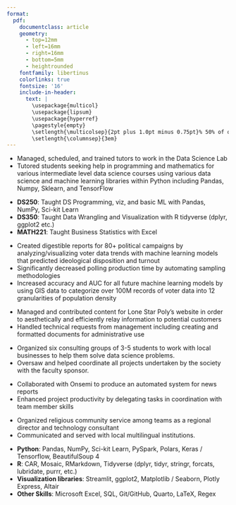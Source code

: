```yaml
---
format: 
  pdf: 
    documentclass: article
    geometry:
      - top=12mm
      - left=16mm
      - right=16mm
      - bottom=5mm
      - heightrounded
    fontfamily: libertinus
    colorlinks: true
    fontsize: '16'
    include-in-header: 
      text: |
        \usepackage{multicol}
        \usepackage{lipsum}
        \usepackage{hyperref}
        \pagestyle{empty}
        \setlength{\multicolsep}{2pt plus 1.0pt minus 0.75pt}% 50% of original values
        \setlength{\columnsep}{3em}
---
```

<!-- TITLE -->
\begin{center}
{\fontsize{42}{60}\selectfont \textbf{Alan J Averett}}
\end{center}

<!-- CONTACT INFO -->
\begin{center} 832.856.4666 | ajaverett0@gmail.com | linkedin.com/in/ajaverett
\end{center}
\vspace{12pt}

<!-- EDUCATION: 1ST BULLET -->
\begin{large}
  {\bf EDUCATION}
  \vspace{3pt}
  \hrule
  \begin{multicols}{2}
    \begin{flushleft}{\bf Brigham Young University- Idaho}\end{flushleft}
    \begin{flushright}Rexburg, ID\end{flushright}
  \end{multicols}
  \vspace{-0.17cm}
  \begin{multicols}{2}
    \begin{flushleft}B.Sc. Data Science; Minor in Statistics\end{flushleft}
    \begin{flushright}Apr 2020- Apr 2024\end{flushright}
  \end{multicols}
  \vspace{-0.25cm}
  \textit{Certifications: Machine Learning, Business; Web and Computer Programming}
\end{large}

\vspace{0.2cm}


\vspace{7pt}

<!-- EXPERIENCE : 2ND BULLET -->
\begin{large}{\bf EXPERIENCE}
\vspace{3pt}
\hrule
  \begin{multicols}{2}
    \begin{flushleft}{\bf \href{https://byuidatascience.github.io/lab/}{Mathematics Department BYU-Idaho}}\end{flushleft}
    \begin{flushright}Rexburg, ID\end{flushright}
  \end{multicols}
  \vspace{-0.17cm}
  \begin{multicols}{2}
    \begin{flushleft}\textit{Head Lab Coordinator}\end
    {flushleft}\begin{flushright}May 2022-Present\end
    {flushright}
  \end{multicols}
\end{large}
\vspace{-0.16cm}
* Managed, scheduled, and trained tutors to work in the Data Science Lab
* Tutored students seeking help in programming and mathematics for various intermediate level data science courses using various data science and machine learning libraries within Python including Pandas, Numpy, Sklearn, and TensorFlow

\vspace{6pt}

\begin{large}
  \vspace{-0.17cm}
  \begin{multicols}{2}
    \begin{flushleft}\textit{Teacher's Assistant}\end
    {flushleft}\begin{flushright}Apr 2022- Present\end
    {flushright}
  \end{multicols}
\end{large}
\vspace{-0.16cm}
* **DS250**: Taught DS Programming, viz, and basic ML with Pandas, NumPy, Sci-kit Learn
* **DS350**: Taught Data Wrangling and Visualization with R tidyverse (dplyr, ggplot2 etc.)
* **MATH221**: Taught Business Statistics with Excel

\vspace{7pt}


<!-- EXPERIENCE : 1ST BULLET-->
\begin{large}
  \begin{multicols}{2}
    \begin{flushleft}{\bf \href{https://wpaintel.com/about/}{WPA Intelligence}}\end{flushleft}
    \begin{flushright}Washington D.C.\end{flushright}
  \end{multicols}
  \vspace{-0.17cm}
  \begin{multicols}{2}
    \begin{flushleft}\textit{Machine Learning Intern}\end{flushleft}
    \begin{flushright}Jul 2022- Nov 2022\end{flushright}\end
  {multicols}
\end{large}
\vspace{-0.16cm}
* Created digestible reports for 80+ political campaigns by analyzing/visualizing voter data trends with machine learning models that predicted ideological disposition and turnout
* Significantly decreased polling production time by automating sampling methodologies
* Increased accuracy and AUC for all future machine learning models by using GIS data to categorize over 100M records of voter data into 12 granularities of population density

\vspace{7pt}

<!-- EXPERIENCE : 3RD BULLET -->
\begin{large}
  \begin{multicols}{2}
    \begin{flushleft}{\bf \href{https://lspoly.com/}{Lone Star Polypac, Inc}}\end{flushleft}
    \begin{flushright}Wimberly, TX\end{flushright}
  \end{multicols}
  \vspace{-0.17cm}
  \begin{multicols}{2}
    \begin{flushleft}\textit{Technical Aide}\end
    {flushleft}\begin{flushright}Jun 2021 - Apr 2022\end
    {flushright}
  \end{multicols}
\end{large}
\vspace{-0.16cm}
* Managed and contributed content for Lone Star Poly's website in order to aesthetically and efficiently relay information to potential customers
* Handled technical requests from management including creating and formatted documents for administrative use

\vspace{7pt}    

<!-- VOLUNTEER : 1ST BULLET-->
\begin{large}{\bf VOLUNTEER}
  \vspace{3pt}
  \hrule
  \begin{multicols}{2}
    \begin{flushleft}{\bf \href{https://www.byui.edu/mathematics/student-resources/data-science/data-science-society}{Data Science Society BYU-Idaho }}\end{flushleft}
    \begin{flushright}Rexburg, ID\end{flushright}
  \end{multicols}
  \vspace{-0.17cm}
  \begin{multicols}{2}
    \begin{flushleft}\textit{President}\end{flushleft}
    \begin{flushright}Mar 2023- Present\end{flushright}\end
  {multicols}
\end{large}
\vspace{-0.16cm}
* Organized six consulting groups of 3-5 students to work with local businesses to help them solve data science problems.
* Oversaw and helped coordinate all projects undertaken by the society with the faculty sponsor.

\vspace{6pt}

\begin{large}
  \vspace{-0.17cm}
  \begin{multicols}{2}
    \begin{flushleft}\textit{Data Science Project Manager - Onsemi}\end
    {flushleft}\begin{flushright}Jan 2023 - Mar 2023\end
    {flushright}
  \end{multicols}
\end{large}
\vspace{-0.16cm}
* Collaborated with Onsemi to produce an automated system for news reports
* Enhanced project productivity by delegating tasks in coordination with team member skills

\vspace{7pt}

<!-- EXPERIENCE : 2ND BULLET -->
\begin{large}
  \begin{multicols}{2}
    \begin{flushleft}{\bf \href{https://mbmsubmissions.blogspot.com/2019/10/}{Maryland Baltimore Mission}}\end{flushleft}
    \begin{flushright}Baltimore, MD\end{flushright}
  \end{multicols}
  \vspace{-0.17cm}
  \begin{multicols}{2}
    \begin{flushleft}\textit{Technology Consultant and Service Organizer}\end
    {flushleft}\begin{flushright}Mar 2019 - Feb 2020\end
    {flushright}
  \end{multicols}
\end{large}
\vspace{-0.16cm}
* Organized religious community service among teams as a regional director and technology consultant
* Communicated and served with local multilingual institutions.
\vspace{6pt}


<!-- SKILLS -->
\begin{large}{\bf SKILLS}
  \vspace{3pt}
  \hrule
\end{large}
\vspace{-0.16cm}
\vspace{6pt}
* **Python**: Pandas, NumPy, Sci-kit Learn, PySpark, Polars, Keras / Tensorflow, BeautifulSoup 4 
\vspace{2pt}
* **R**: CAR, Mosaic, RMarkdown, Tidyverse (dplyr, tidyr, stringr, forcats, lubridate, purrr, etc.) 
\vspace{2pt}
* **Visualization libraries**: Streamlit, ggplot2, Matplotlib / Seaborn, Plotly Express, Altair
\vspace{2pt}
* **Other Skills**: Microsoft Excel, SQL, Git/GitHub, Quarto, LaTeX, Regex

